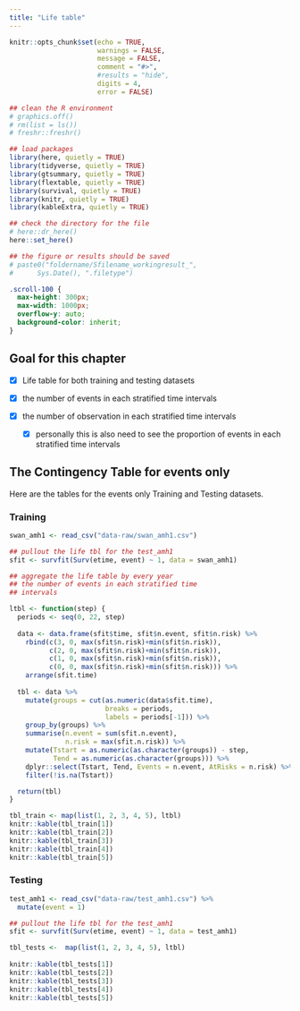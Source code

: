 ```yaml
---
title: "Life table"
---
```


```r
knitr::opts_chunk$set(echo = TRUE,
                      warnings = FALSE,
                      message = FALSE,
                      comment = "#>",
                      #results = "hide",
                      digits = 4,
                      error = FALSE)

## clean the R environment
# graphics.off()
# rm(list = ls())
# freshr::freshr()

## load packages
library(here, quietly = TRUE)
library(tidyverse, quietly = TRUE)
library(gtsummary, quietly = TRUE)
library(flextable, quietly = TRUE)
library(survival, quietly = TRUE)
library(knitr, quietly = TRUE)
library(kableExtra, quietly = TRUE)

## check the directory for the file
# here::dr_here()
here::set_here()

## the figure or results should be saved 
# paste0("foldername/Sfilename_workingresult_", 
#      Sys.Date(), ".filetype")
```

```css
.scroll-100 {
  max-height: 300px;
  max-width: 1000px;
  overflow-y: auto;
  background-color: inherit;
}
```

## Goal for this chapter

-   [x] Life table for both training and testing datasets

-   [x] the number of events in each stratified time intervals

-   [x] the number of observation in each stratified time intervals

    -   [x] personally this is also need to see the proportion of events in each stratified time intervals

## The Contingency Table for events only

Here are the tables for the events only Training and Testing datasets.

### Training

```r
swan_amh1 <- read_csv("data-raw/swan_amh1.csv")

## pullout the life tbl for the test_amh1
sfit <- survfit(Surv(etime, event) ~ 1, data = swan_amh1)

## aggregate the life table by every year
## the number of events in each stratified time 
## intervals

ltbl <- function(step) {
  periods <- seq(0, 22, step)
  
  data <- data.frame(sfit$time, sfit$n.event, sfit$n.risk) %>%
    rbind(c(3, 0, max(sfit$n.risk)+min(sfit$n.risk)),
          c(2, 0, max(sfit$n.risk)+min(sfit$n.risk)),
          c(1, 0, max(sfit$n.risk)+min(sfit$n.risk)),
          c(0, 0, max(sfit$n.risk)+min(sfit$n.risk))) %>%
    arrange(sfit.time)
  
  tbl <- data %>%
    mutate(groups = cut(as.numeric(data$sfit.time), 
                        breaks = periods, 
                        labels = periods[-1])) %>%
    group_by(groups) %>%
    summarise(n.event = sum(sfit.n.event),
              n.risk = max(sfit.n.risk)) %>%
    mutate(Tstart = as.numeric(as.character(groups)) - step,
           Tend = as.numeric(as.character(groups))) %>%
    dplyr::select(Tstart, Tend, Events = n.event, AtRisks = n.risk) %>%
    filter(!is.na(Tstart))

  return(tbl)
}

tbl_train <- map(list(1, 2, 3, 4, 5), ltbl)
knitr::kable(tbl_train[1])
knitr::kable(tbl_train[2])
knitr::kable(tbl_train[3])
knitr::kable(tbl_train[4])
knitr::kable(tbl_train[5])
```

### Testing

```r
test_amh1 <- read_csv("data-raw/test_amh1.csv") %>% 
  mutate(event = 1)

## pullout the life tbl for the test_amh1
sfit <- survfit(Surv(etime, event) ~ 1, data = test_amh1)

tbl_tests <-  map(list(1, 2, 3, 4, 5), ltbl)
 
knitr::kable(tbl_tests[1])
knitr::kable(tbl_tests[2])
knitr::kable(tbl_tests[3])
knitr::kable(tbl_tests[4])
knitr::kable(tbl_tests[5])
```
